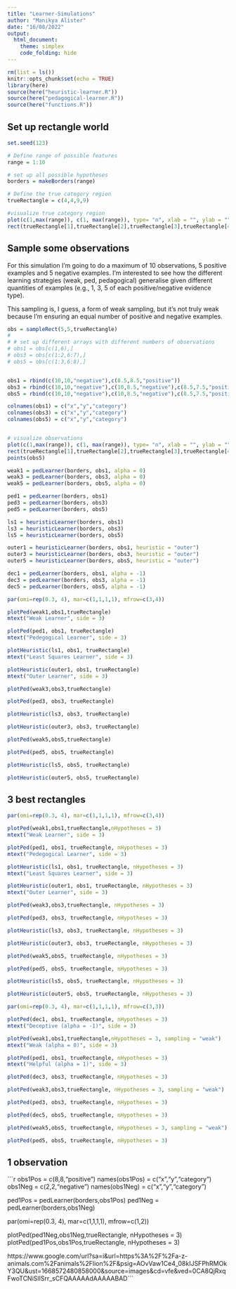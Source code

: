 ```yaml
---
title: "Learner-Simulations"
author: "Manikya Alister"
date: "16/08/2022"
output: 
  html_document:
    theme: simplex
    code_folding: hide
---
```

```r
rm(list = ls())
knitr::opts_chunk$set(echo = TRUE)
library(here)
source(here("heuristic-learner.R"))
source(here("pedagogical-learner.R"))
source(here("functions.R"))
```

## Set up rectangle world 

```r
set.seed(123)

# Define range of possible features
range = 1:10

# set up all possible hypotheses
borders = makeBorders(range)

# Define the true category region
trueRectangle = c(4,4,9,9)

#visualize true category region
plot(c(1,max(range)), c(1, max(range)), type= "n", xlab = "", ylab = "")
rect(trueRectangle[1],trueRectangle[2],trueRectangle[3],trueRectangle[4],border = "red", lwd = 3)
```

## Sample some observations

For this simulation I'm going to do a maximum of 10 observations, 5 positive examples and 5 negative examples. I'm interested to see how the different learning strategies (weak, ped, pedagogical) generalise given different quantities of examples (e.g., 1, 3, 5 of each positive/negative evidence type). 

This sampling is, I guess, a form of weak sampling, but it's not truly weak because I'm ensuring an equal number of positive and negative examples. 

```r

obs = sampleRect(5,5,trueRectangle)
# 
# # set up different arrays with different numbers of observations
# obs1 = obs[c(1,6),]
# obs3 = obs[c(1:2,6:7),]
# obs5 = obs[c(1:3,6:8),]


obs1 = rbind(c(10,10,"negative"),c(8.5,8.5,"positive"))
obs3 = rbind(c(10,10,"negative"),c(10,8.5,"negative"),c(8.5,7.5,"positive"),c(8.5,8.5,"positive"))
obs5 = rbind(c(10,10,"negative"),c(10,8.5,"negative"),c(8.5,7.5,"positive"),c(8.5,8.5,"positive"), c(8.5,6.5,"positive"), c(10,6.5,"negative"))

colnames(obs1) = c("x","y","category")
colnames(obs3) = c("x","y","category")
colnames(obs5) = c("x","y","category")


# visualize observations
plot(c(1,max(range)), c(1, max(range)), type= "n", xlab = "", ylab = "", main = "Hypothesis Space, Observations, and True Category Boundary")
rect(trueRectangle[1],trueRectangle[2],trueRectangle[3],trueRectangle[4],border = "red", lwd = 2)
points(obs5)
```

```r
weak1 = pedLearner(borders, obs1, alpha = 0)
weak3 = pedLearner(borders, obs3, alpha = 0)
weak5 = pedLearner(borders, obs5, alpha = 0)
```

```r
ped1 = pedLearner(borders, obs1)
ped3 = pedLearner(borders, obs3)
ped5 = pedLearner(borders, obs5)
```

```r
ls1 = heuristicLearner(borders, obs1)
ls3 = heuristicLearner(borders, obs3)
ls5 = heuristicLearner(borders, obs5)
```

```r
outer1 = heuristicLearner(borders, obs1, heuristic = "outer")
outer3 = heuristicLearner(borders, obs3, heuristic = "outer")
outer5 = heuristicLearner(borders, obs5, heuristic = "outer")
```

```r
dec1 = pedLearner(borders, obs1, alpha = -1)
dec3 = pedLearner(borders, obs3, alpha = -1)
dec5 = pedLearner(borders, obs5, alpha = -1)
```



```r
par(omi=rep(0.3, 4), mar=c(1,1,1,1), mfrow=c(3,4))

plotPed(weak1,obs1,trueRectangle)
mtext("Weak Learner", side = 3)

plotPed(ped1, obs1, trueRectangle)
mtext("Pedegogical Learner", side = 3)

plotHeuristic(ls1, obs1, trueRectangle)
mtext("Least Squares Learner", side = 3)

plotHeuristic(outer1, obs1, trueRectangle)
mtext("Outer Learner", side = 3)

plotPed(weak3,obs3,trueRectangle)

plotPed(ped3, obs3, trueRectangle)

plotHeuristic(ls3, obs3, trueRectangle)

plotHeuristic(outer3, obs3, trueRectangle)

plotPed(weak5,obs5,trueRectangle)

plotPed(ped5, obs5, trueRectangle)

plotHeuristic(ls5, obs5, trueRectangle)

plotHeuristic(outer5, obs5, trueRectangle)
```
## 3 best rectangles

```r
par(omi=rep(0.3, 4), mar=c(1,1,1,1), mfrow=c(3,4))

plotPed(weak1,obs1,trueRectangle,nHypotheses = 3)
mtext("Weak Learner", side = 3)

plotPed(ped1, obs1, trueRectangle, nHypotheses = 3)
mtext("Pedegogical Learner", side = 3)

plotHeuristic(ls1, obs1, trueRectangle, nHypotheses = 3)
mtext("Least Squares Learner", side = 3)

plotHeuristic(outer1, obs1, trueRectangle, nHypotheses = 3)
mtext("Outer Learner", side = 3)

plotPed(weak3,obs3,trueRectangle, nHypotheses = 3)

plotPed(ped3, obs3, trueRectangle, nHypotheses = 3)

plotHeuristic(ls3, obs3, trueRectangle, nHypotheses = 3)

plotHeuristic(outer3, obs3, trueRectangle, nHypotheses = 3)

plotPed(weak5,obs5, trueRectangle, nHypotheses = 3)

plotPed(ped5, obs5, trueRectangle, nHypotheses = 3)

plotHeuristic(ls5, obs5, trueRectangle, nHypotheses = 3)

plotHeuristic(outer5, obs5, trueRectangle, nHypotheses = 3)
```

```r
par(omi=rep(0.3, 4), mar=c(1,1,1,1), mfrow=c(3,3))

plotPed(dec1, obs1, trueRectangle, nHypotheses = 3)
mtext("Deceptive (alpha = -1)", side = 3)

plotPed(weak1,obs1,trueRectangle,nHypotheses = 3, sampling = "weak")
mtext("Weak (alpha = 0)", side = 3)

plotPed(ped1, obs1, trueRectangle, nHypotheses = 3)
mtext("Helpful (alpha = 1)", side = 3)

plotPed(dec3, obs3, trueRectangle, nHypotheses = 3)

plotPed(weak3,obs3,trueRectangle, nHypotheses = 3, sampling = "weak")

plotPed(ped3, obs3, trueRectangle, nHypotheses = 3)

plotPed(dec5, obs5, trueRectangle, nHypotheses = 3)

plotPed(weak5,obs5, trueRectangle, nHypotheses = 3, sampling = "weak")

plotPed(ped5, obs5, trueRectangle, nHypotheses = 3)
```


## 1 observation 

```r
obs1Pos = c(8,8,"positive")
names(obs1Pos) = c("x","y","category")
obs1Neg = c(2,2,"negative")
names(obs1Neg) = c("x","y","category")

ped1Pos = pedLearner(borders,obs1Pos)
ped1Neg = pedLearner(borders,obs1Neg)

par(omi=rep(0.3, 4), mar=c(1,1,1,1), mfrow=c(1,2))

plotPed(ped1Neg,obs1Neg,trueRectangle, nHypotheses = 3)
plotPed(ped1Pos,obs1Pos,trueRectangle, nHypotheses = 3)

https://www.google.com/url?sa=i&url=https%3A%2F%2Fa-z-animals.com%2Fanimals%2Flion%2F&psig=AOvVaw1Ce4_08kIJSFPhRMOkY3QU&ust=1668572480858000&source=images&cd=vfe&ved=0CA8QjRxqFwoTCNiSlISrr_sCFQAAAAAdAAAAABAD```

